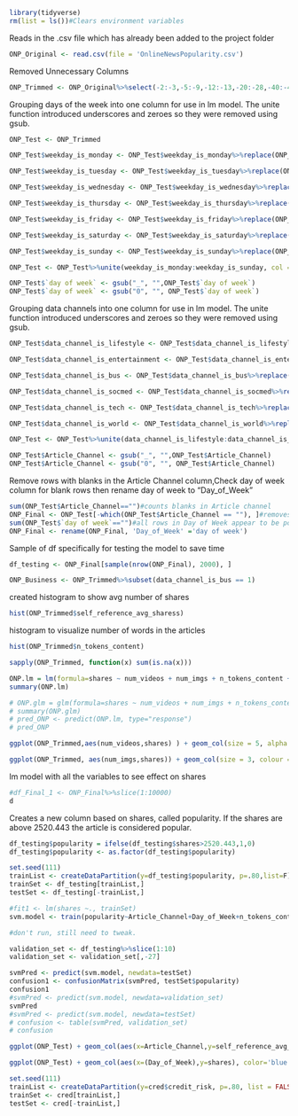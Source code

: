 ```r
library(tidyverse)
rm(list = ls())#Clears environment variables
```

Reads in the .csv file which has already been added to the project folder
```r
ONP_Original <- read.csv(file = 'OnlineNewsPopularity.csv')
```

Removed Unnecessary Columns
```r
ONP_Trimmed <- ONP_Original%>%select(-2:-3,-5:-9,-12:-13,-20:-28,-40:-44)
```

Grouping days of the week into one column for use in lm model. The unite function introduced underscores and zeroes so they were removed using gsub. 
```r
ONP_Test <- ONP_Trimmed

ONP_Test$weekday_is_monday <- ONP_Test$weekday_is_monday%>%replace(ONP_Test$weekday_is_monday==1, "Monday")

ONP_Test$weekday_is_tuesday <- ONP_Test$weekday_is_tuesday%>%replace(ONP_Test$weekday_is_tuesday==1, "Tuesday")

ONP_Test$weekday_is_wednesday <- ONP_Test$weekday_is_wednesday%>%replace(ONP_Test$weekday_is_wednesday==1, "Wednesday")

ONP_Test$weekday_is_thursday <- ONP_Test$weekday_is_thursday%>%replace(ONP_Test$weekday_is_thursday==1, "Thursday")

ONP_Test$weekday_is_friday <- ONP_Test$weekday_is_friday%>%replace(ONP_Test$weekday_is_friday==1, "Friday")

ONP_Test$weekday_is_saturday <- ONP_Test$weekday_is_saturday%>%replace(ONP_Test$weekday_is_saturday==1, "Saturday")

ONP_Test$weekday_is_sunday <- ONP_Test$weekday_is_sunday%>%replace(ONP_Test$weekday_is_sunday==1, "Sunday")

ONP_Test <- ONP_Test%>%unite(weekday_is_monday:weekday_is_sunday, col = "day of week", remove = T, sep ="_" )

ONP_Test$`day of week` <- gsub("_", "",ONP_Test$`day of week`)
ONP_Test$`day of week` <- gsub("0", "", ONP_Test$`day of week`)
```

Grouping data channels into one column for use in lm model. The unite function introduced underscores and zeroes so they were removed using gsub.
```r
ONP_Test$data_channel_is_lifestyle <- ONP_Test$data_channel_is_lifestyle%>%replace(ONP_Test$data_channel_is_lifestyle==1, "Lifestyle")

ONP_Test$data_channel_is_entertainment <- ONP_Test$data_channel_is_entertainment%>%replace(ONP_Test$data_channel_is_entertainment==1, "Entertainment")

ONP_Test$data_channel_is_bus <- ONP_Test$data_channel_is_bus%>%replace(ONP_Test$data_channel_is_bus==1, "Business")

ONP_Test$data_channel_is_socmed <- ONP_Test$data_channel_is_socmed%>%replace(ONP_Test$data_channel_is_socmed==1, "Social Media")

ONP_Test$data_channel_is_tech <- ONP_Test$data_channel_is_tech%>%replace(ONP_Test$data_channel_is_tech==1, "Technology")

ONP_Test$data_channel_is_world <- ONP_Test$data_channel_is_world%>%replace(ONP_Test$data_channel_is_world==1, "World")

ONP_Test <- ONP_Test%>%unite(data_channel_is_lifestyle:data_channel_is_world, col = "Article_Channel", remove = T, sep ="_" )

ONP_Test$Article_Channel <- gsub("_", "",ONP_Test$Article_Channel)
ONP_Test$Article_Channel <- gsub("0", "", ONP_Test$Article_Channel)
```

Remove rows with blanks in the Article Channel column,Check day of week column for blank rows then rename day of week to "Day_of_Week" 
```r
sum(ONP_Test$Article_Channel=="")#counts blanks in Article channel
ONP_Final <- ONP_Test[-which(ONP_Test$Article_Channel == ""), ]#removes rows with blanks
sum(ONP_Test$`day of week`=="")#all rows in Day of Week appear to be populated 
ONP_Final <- rename(ONP_Final, 'Day_of_Week' ='day of week')
```
Sample of df specifically for testing the model to save time
```r
df_testing <- ONP_Final[sample(nrow(ONP_Final), 2000), ]
```


```r
ONP_Business <- ONP_Trimmed%>%subset(data_channel_is_bus == 1)
```

created histogram to show avg number of shares
```r
hist(ONP_Trimmed$self_reference_avg_sharess)
```

histogram to visualize number of words in the articles 
```r
hist(ONP_Trimmed$n_tokens_content)
```
```r
sapply(ONP_Trimmed, function(x) sum(is.na(x)))
```

```r
ONP.lm = lm(formula=shares ~ num_videos + num_imgs + n_tokens_content + rate_positive_words+rate_negative_words+Day_of_Week+Article_Channel, data = ONP_Final)
summary(ONP.lm)
```
```r
# ONP.glm = glm(formula=shares ~ num_videos + num_imgs + n_tokens_content + rate_positive_words+rate_negative_words, data = ONP_Trimmed)
# summary(ONP.glm)
# pred_ONP <- predict(ONP.lm, type="response")
# pred_ONP
```


```r
ggplot(ONP_Trimmed,aes(num_videos,shares) ) + geom_col(size = 5, alpha = 0.5, color="red")
```
```r
ggplot(ONP_Trimmed, aes(num_imgs,shares)) + geom_col(size = 3, colour = "blue",  )
```


lm model with all the variables to see effect on shares
```r
#df_Final_1 <- ONP_Final%>%slice(1:10000)
d
```

Creates a new column based on shares, called popularity. If the shares are above 2520.443 the article is considered popular.
```r
df_testing$popularity = ifelse(df_testing$shares>2520.443,1,0)
df_testing$popularity <- as.factor(df_testing$popularity)
```


```r
set.seed(111)
trainList <- createDataPartition(y=df_testing$popularity, p=.80,list=F)
trainSet <- df_testing[trainList,]
testSet <- df_testing[-trainList,]

#fit1 <- lm(shares ~., trainSet)
svm.model <- train(popularity~Article_Channel+Day_of_Week+n_tokens_content+num_imgs+num_videos, data=trainSet, method="svmRadial", preProc=c("center", "scale"))

#don't run, still need to tweak. 
```


```r
validation_set <- df_testing%>%slice(1:10)
validation_set <- validation_set[,-27]
```


```r
svmPred <- predict(svm.model, newdata=testSet)
confusion1 <- confusionMatrix(svmPred, testSet$popularity)
confusion1
#svmPred <- predict(svm.model, newdata=validation_set)
svmPred
#svmPred <- predict(svm.model, newdata=testSet)
# confusion <- table(svmPred, validation_set)
# confusion
```

```r
ggplot(ONP_Test) + geom_col(aes(x=Article_Channel,y=self_reference_avg_sharess))
```

```r
ggplot(ONP_Test) + geom_col(aes(x=(Day_of_Week),y=shares), color='blue')
```

```r
set.seed(111)
trainList <- createDataPartition(y=cred$credit_risk, p=.80, list = FALSE)
trainSet <- cred[trainList,]
testSet <- cred[-trainList,]
```

